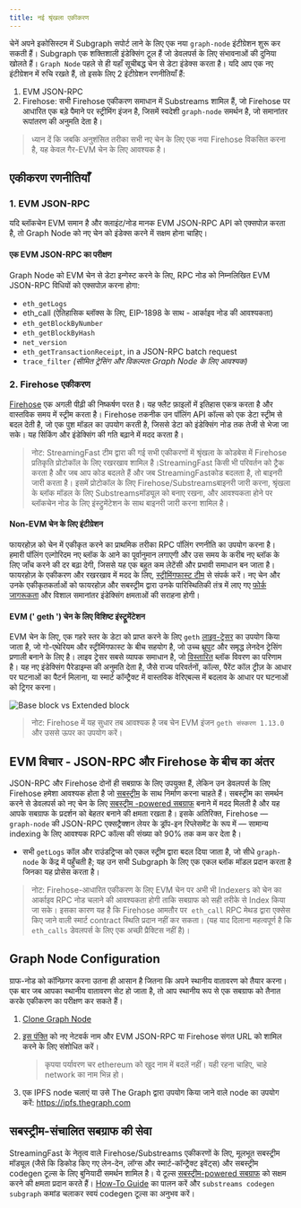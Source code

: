 ```yaml
---
title: नई श्रृंखला एकीकरण
---
```


चेनें अपने इकोसिस्टम में Subgraph सपोर्ट लाने के लिए एक नया `graph-node` इंटीग्रेशन शुरू कर सकती हैं। Subgraph एक शक्तिशाली इंडेक्सिंग टूल हैं जो डेवलपर्स के लिए संभावनाओं की दुनिया खोलते हैं। `Graph Node` पहले से ही यहाँ सूचीबद्ध चेन से डेटा इंडेक्स करता है। यदि आप एक नए इंटीग्रेशन में रुचि रखते हैं, तो इसके लिए 2 इंटीग्रेशन रणनीतियाँ हैं:

1. EVM JSON-RPC
2. Firehose: सभी Firehose एकीकरण समाधान में Substreams शामिल हैं, जो Firehose पर आधारित एक बड़े पैमाने पर स्ट्रीमिंग इंजन है, जिसमें स्वदेशी `graph-node` समर्थन है, जो समानांतर रूपांतरण की अनुमति देता है।

> ध्यान दें कि जबकि अनुशंसित तरीका सभी नए चेन के लिए एक नया Firehose विकसित करना है, यह केवल गैर-EVM चेन के लिए आवश्यक है।

## एकीकरण रणनीतियाँ

### 1. EVM JSON-RPC

यदि ब्लॉकचेन EVM समान है और क्लाइंट/नोड मानक EVM JSON-RPC API को एक्सपोज़ करता है, तो Graph Node को नए चेन को इंडेक्स करने में सक्षम होना चाहिए।

#### एक EVM JSON-RPC का परीक्षण

Graph Node को EVM चेन से डेटा इन्गेस्ट करने के लिए, RPC नोड को निम्नलिखित EVM JSON-RPC विधियों को एक्सपोज़ करना होगा:

- `eth_getLogs`
- eth_call (ऐतिहासिक ब्लॉक्स के लिए, EIP-1898 के साथ - आर्काइव नोड की आवश्यकता)
- `eth_getBlockByNumber`
- `eth_getBlockByHash`
- `net_version`
- `eth_getTransactionReceipt`, in a JSON-RPC batch request
- `trace_filter` *(सीमित ट्रेसिंग और विकल्पतः Graph Node के लिए आवश्यक)*

### 2. Firehose एकीकरण

[Firehose](https://firehose.streamingfast.io/firehose-setup/overview) एक अगली पीढ़ी की निष्कर्षण परत है। यह फ्लैट फ़ाइलों में इतिहास एकत्र करता है और वास्तविक समय में स्ट्रीम करता है। Firehose तकनीक उन पॉलिंग API कॉल्स को एक डेटा स्ट्रीम से बदल देती है, जो एक पुश मॉडल का उपयोग करती है, जिससे डेटा को इंडेक्सिंग नोड तक तेजी से भेजा जा सके। यह सिंकिंग और इंडेक्सिंग की गति बढ़ाने में मदद करता है।

> नोट: StreamingFast टीम द्वारा की गई सभी एकीकरणों में श्रृंखला के कोडबेस में Firehose प्रतिकृति प्रोटोकॉल के लिए रखरखाव शामिल है।StreamingFast किसी भी परिवर्तन को ट्रैक करता है और जब आप कोड बदलते हैं और जब StreamingFastकोड बदलता है, तो बाइनरी जारी करता है। इसमें प्रोटोकॉल के लिए Firehose/Substreamsबाइनरी जारी करना, श्रृंखला के ब्लॉक मॉडल के लिए Substreamsमॉड्यूल को बनाए रखना, और आवश्यकता होने पर ब्लॉकचेन नोड के लिए इंस्ट्रुमेंटेशन के साथ बाइनरी जारी करना शामिल है।

#### Non-EVM चेन के लिए इंटीग्रेशन

फायरहोज़ को चेन में एकीकृत करने का प्राथमिक तरीका RPC पॉलिंग रणनीति का उपयोग करना है। हमारी पॉलिंग एल्गोरिदम नए ब्लॉक के आने का पूर्वानुमान लगाएगी और उस समय के करीब नए ब्लॉक के लिए जाँच करने की दर बढ़ा देगी, जिससे यह एक बहुत कम लेटेंसी और प्रभावी समाधान बन जाता है। फायरहोज़ के एकीकरण और रखरखाव में मदद के लिए, [स्ट्रीमिंगफास्ट टीम](https://www.streamingfast.io/firehose-integration-program) से संपर्क करें। नए चेन और उनके एकीकृतकर्ताओं को फायरहोज़ और सबस्ट्रीम द्वारा उनके पारिस्थितिकी तंत्र में लाए गए [फोर्क जागरूकता](https://substreams.streamingfast.io/documentation/consume/reliability-guarantees) और विशाल समानांतर इंडेक्सिंग क्षमताओं की सराहना होगी।

#### EVM (' geth ') चेन के लिए विशिष्ट इंस्ट्रूमेंटेशन

EVM चेन के लिए, एक गहरे स्तर के डेटा को प्राप्त करने के लिए `geth` [लाइव-ट्रेसर](https://github.com/ethereum/go-ethereum/releases/tag/v1.14.0) का उपयोग किया जाता है, जो गो-एथेरियम और स्ट्रीमिंगफास्ट के बीच सहयोग है, जो उच्च थ्रूपुट और समृद्ध लेनदेन ट्रेसिंग प्रणाली बनाने के लिए है। लाइव ट्रेसर सबसे व्यापक समाधान है, जो [विस्तारित](https://streamingfastio.medium.com/new-block-model-to-accelerate-chain-integration-9f65126e5425) ब्लॉक विवरण का परिणाम है। यह नए इंडेक्सिंग पैरेडाइम्स की अनुमति देता है, जैसे राज्य परिवर्तनों, कॉल्स, पैरेंट कॉल ट्रीज़ के आधार पर घटनाओं का पैटर्न मिलाना, या स्मार्ट कॉन्ट्रैक्ट में वास्तविक वेरिएबल्स में बदलाव के आधार पर घटनाओं को ट्रिगर करना।

![Base block vs Extended block](/img/extended-vs-base-substreams-blocks.png)

> नोट: Firehose में यह सुधार तब आवश्यक है जब चेन EVM इंजन `geth संस्करण 1.13.0` और उससे ऊपर का उपयोग करें।

## EVM विचार - JSON-RPC और Firehose के बीच का अंतर

JSON-RPC और Firehose दोनों ही सबग्राफ के लिए उपयुक्त हैं, लेकिन उन डेवलपर्स के लिए Firehose हमेशा आवश्यक होता है जो [सबस्ट्रीम](https://substreams.streamingfast.io) के साथ निर्माण करना चाहते हैं। सबस्ट्रीम का समर्थन करने से डेवलपर्स को नए चेन के लिए [सबस्ट्रीम -powered सबग्राफ](/subgraphs/cookbook/substreams-powered-subgraphs/) बनाने में मदद मिलती है और यह आपके सबग्राफ के प्रदर्शन को बेहतर बनाने की क्षमता रखता है। इसके अतिरिक्त, Firehose — `graph-node` की JSON-RPC एक्सट्रैक्शन लेयर के ड्रॉप-इन रिप्लेसमेंट के रूप में — सामान्य indexing के लिए आवश्यक RPC कॉल्स की संख्या को 90% तक कम कर देता है।

- सभी `getLogs` कॉल और राउंडट्रिप्स को एकल स्ट्रीम द्वारा बदल दिया जाता है, जो सीधे `graph-node` के केंद्र में पहुँचती है; यह उन सभी Subgraph के लिए एक एकल ब्लॉक मॉडल प्रदान करता है जिनका यह प्रोसेस करता है।

> नोट: Firehose-आधारित एकीकरण के लिए EVM चेन पर अभी भी Indexers को चेन का आर्काइव RPC नोड चलाने की आवश्यकता होगी ताकि सबग्राफ को सही तरीके से Index किया जा सके। इसका कारण यह है कि Firehose आमतौर पर  `eth_call` RPC मेथड द्वारा एक्सेस किए जाने वाली स्मार्ट contract स्थिति प्रदान नहीं कर सकता। (यह याद दिलाना महत्वपूर्ण है कि `eth_calls` डेवलपर्स के लिए एक अच्छी प्रैक्टिस नहीं है)।

## Graph Node Configuration

ग्राफ-नोड को कॉन्फ़िगर करना उतना ही आसान है जितना कि अपने स्थानीय वातावरण को तैयार करना। एक बार जब आपका स्थानीय वातावरण सेट हो जाता है, तो आप स्थानीय रूप से एक सबग्राफ को तैनात करके एकीकरण का परीक्षण कर सकते हैं।

1. [Clone Graph Node](https://github.com/graphprotocol/graph-node)

2. [इस पंक्ति](https://github.com/graphprotocol/graph-node/blob/master/docker/docker-compose.yml#L22) को नए नेटवर्क नाम और EVM JSON-RPC या Firehose संगत URL को शामिल करने के लिए संशोधित करें।

   > कृपया पर्यावरण चर ethereum को खुद नाम में बदलें नहीं। यही रहना चाहिए, चाहे network का नाम भिन्न हो।

3. एक IPFS node चलाएं या उसे The Graph द्वारा उपयोग किया जाने वाले node का उपयोग करें: https://ipfs.thegraph.com

## सबस्ट्रीम-संचालित सबग्राफ की सेवा

StreamingFast के नेतृत्व वाले Firehose/Substreams एकीकरणों के लिए, मूलभूत सबस्ट्रीम मॉड्यूल (जैसे कि डिकोड किए गए लेन-देन, लॉग्स और स्मार्ट-कॉन्ट्रैक्ट इवेंट्स) और सबस्ट्रीम codegen टूल्स के लिए बुनियादी समर्थन शामिल है। ये टूल्स [सबस्ट्रीम-powered सबग्राफ](/substreams/sps/introduction/) को सक्षम करने की क्षमता प्रदान करते हैं। [How-To Guide](https://substreams.streamingfast.io/documentation/how-to-guides/intro-your-first-application) का पालन करें और `substreams codegen subgraph` कमांड चलाकर स्वयं codegen टूल्स का अनुभव करें।
